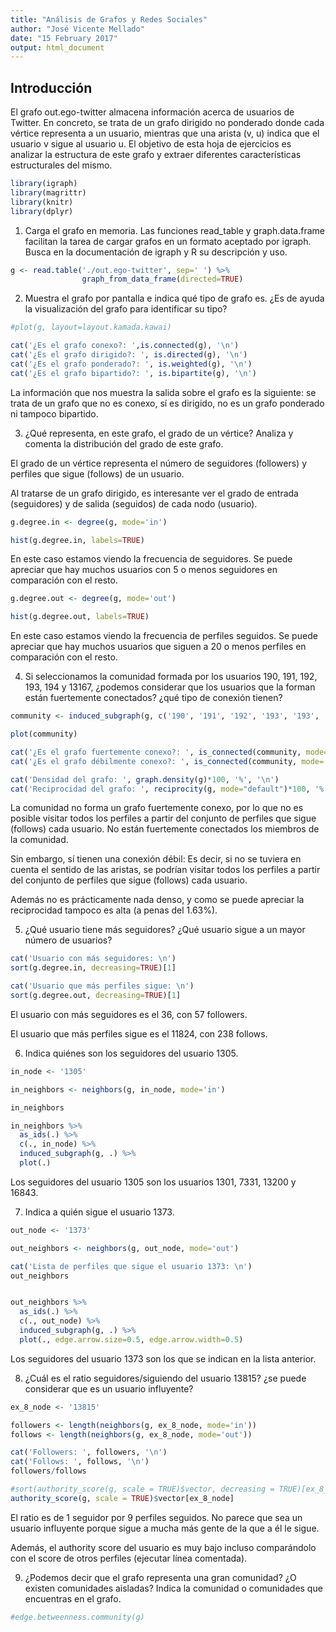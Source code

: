 ```yaml
---
title: "Análisis de Grafos y Redes Sociales"
author: "José Vicente Mellado"
date: "15 February 2017"
output: html_document
---
```


## Introducción

El	 grafo	 out.ego-twitter almacena	 información	 acerca	 de	 usuarios	 de	 Twitter.	 En	 concreto,	 se	 trata	 de	 un	grafo	 dirigido	 no	 ponderado	 donde	 cada	 vértice	 representa	a	 un	usuario,	mientras	que	una	arista	(v, u) indica	que	el	usuario	v sigue	al	usuario	u. El	objetivo	 de	 esta	 hoja	 de	 ejercicios	 es	 analizar	 la	 estructura	 de	 este	 grafo	 y	 extraer	 diferentes	características	estructurales	del	mismo.

```r
library(igraph)
library(magrittr)
library(knitr)
library(dplyr)
```

1. Carga el grafo en memoria. Las funciones read_table y graph.data.frame facilitan la tarea de cargar grafos en un formato aceptado por igraph. Busca en la documentación de igraph y R su descripción y uso.

```r
g <- read.table('./out.ego-twitter', sep=' ') %>%
                graph_from_data_frame(directed=TRUE)
```

2. Muestra	 el	 grafo	 por	 pantalla e	 indica	 qué	 tipo	 de	 grafo	 es.	 ¿Es	 de	 ayuda	 la	 visualización	del	grafo para	identificar	su	tipo?

```r
#plot(g, layout=layout.kamada.kawai)

cat('¿Es el grafo conexo?: ',is.connected(g), '\n')
cat('¿Es el grafo dirigido?: ', is.directed(g), '\n')
cat('¿Es el grafo ponderado?: ', is.weighted(g), '\n')
cat('¿Es el grafo bipartido?: ', is.bipartite(g), '\n')
```

La información que nos muestra la salida sobre el grafo es la siguiente: se trata de un grafo que no es conexo, sí es dirigido, no es un grafo ponderado ni tampoco bipartido.


3. ¿Qué	 representa,	 en	 este	 grafo,	 el	 grado	 de	 un	 vértice?	 Analiza y	 comenta	 la	distribución	del	grado	de	este	grafo.


El grado de un vértice representa el número de seguidores (followers) y perfiles que sigue (follows) de un usuario.

Al tratarse de un grafo dirigido, es interesante ver el grado de entrada (seguidores) y de salida (seguidos) de cada nodo (usuario).

```r
g.degree.in <- degree(g, mode='in')

hist(g.degree.in, labels=TRUE)
```

En este caso estamos viendo la frecuencia de seguidores. Se puede apreciar que hay muchos usuarios con 5 o menos seguidores en comparación con el resto.

```r
g.degree.out <- degree(g, mode='out')

hist(g.degree.out, labels=TRUE)
```

En este caso estamos viendo la frecuencia de perfiles seguidos. Se puede apreciar que hay muchos usuarios que siguen a 20 o menos perfiles en comparación con el resto.


4. Si	seleccionamos	la	comunidad	 formada	por	los	usuarios	190,	191,	192,	193,	194	y	13167,	 ¿podemos	 considerar	 que	 los	 usuarios	 que	 la	 forman	 están	 fuertemente	conectados?	¿qué	tipo	de	conexión	tienen?

```r
community <- induced_subgraph(g, c('190', '191', '192', '193', '193', '194', '13167'))

plot(community)

cat('¿Es el grafo fuertemente conexo?: ', is_connected(community, mode='strong'), '\n')
cat('¿Es el grafo débilmente conexo?: ', is_connected(community, mode='weak'), '\n')

cat('Densidad del grafo: ', graph.density(g)*100, '%', '\n')
cat('Reciprocidad del grafo: ', reciprocity(g, mode="default")*100, '%', '\n')
```

La comunidad no forma un grafo fuertemente conexo, por lo que no es posible visitar todos los perfiles a partir del conjunto de perfiles que sigue (follows) cada usuario. No están fuertemente conectados los miembros de la comunidad.

Sin embargo, sí tienen una conexión débil: Es decir, si no se tuviera en cuenta el sentido de las aristas, se podrían visitar todos los perfiles a partir del conjunto de perfiles que sigue (follows) cada usuario. 

Además no es prácticamente nada denso, y como se puede apreciar la reciprocidad tampoco es alta (a penas del 1.63%).


5. ¿Qué	 usuario	 tiene	 más	 seguidores?	 ¿Qué	 usuario	 sigue	 a	 un	 mayor	 número	 de	usuarios?

```r
cat('Usuario con más seguidores: \n')
sort(g.degree.in, decreasing=TRUE)[1]

cat('Usuario que más perfiles sigue: \n')
sort(g.degree.out, decreasing=TRUE)[1]
```

El usuario con más seguidores es el 36, con 57 followers.

El usuario que más perfiles sigue es el 11824, con 238 follows.


6. Indica	quiénes	son	los	seguidores	del	usuario	1305.

```r
in_node <- '1305'

in_neighbors <- neighbors(g, in_node, mode='in')

in_neighbors

in_neighbors %>%
  as_ids(.) %>%
  c(., in_node) %>%
  induced_subgraph(g, .) %>%
  plot(.)
```

Los seguidores del usuario 1305 son los usuarios 1301, 7331, 13200 y 16843.


7. Indica	a	quién	sigue	el	usuario	1373.

```r
out_node <- '1373'

out_neighbors <- neighbors(g, out_node, mode='out')

cat('Lista de perfiles que sigue el usuario 1373: \n')
out_neighbors


out_neighbors %>%
  as_ids(.) %>%
  c(., out_node) %>%
  induced_subgraph(g, .) %>%
  plot(., edge.arrow.size=0.5, edge.arrow.width=0.5)
```

Los seguidores del usuario 1373 son los que se indican en la lista anterior.


8. ¿Cuál	es	el	ratio	seguidores/siguiendo	del	usuario	13815? ¿se	puede	considerar	que	es	un	usuario	influyente?

```r
ex_8_node <- '13815'

followers <- length(neighbors(g, ex_8_node, mode='in'))
follows <- length(neighbors(g, ex_8_node, mode='out'))

cat('Followers: ', followers, '\n')
cat('Follows: ', follows, '\n')
followers/follows

#sort(authority_score(g, scale = TRUE)$vector, decreasing = TRUE)[ex_8_node]
authority_score(g, scale = TRUE)$vector[ex_8_node]
```

El ratio es de 1 seguidor por 9 perfiles seguidos. No parece que sea un usuario influyente porque sigue a mucha más gente de la que a él le sigue. 

Además, el authority score del usuario es muy bajo incluso comparándolo con el score de otros perfiles (ejecutar línea comentada).


9. ¿Podemos	 decir	 que	 el	 grafo	 representa	 una	 gran	 comunidad? ¿O	 existen	comunidades	 aisladas?	 Indica	 la	 comunidad	 o	 comunidades	 que	 encuentras	 en	 el	grafo.

```r
#edge.betweenness.community(g)
```


